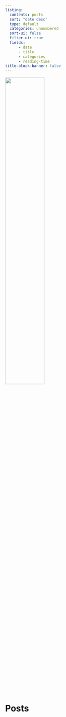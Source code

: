 ```yaml
---
listing:
  contents: posts
  sort: "date desc"
  type: default
  categories: unnumbered
  sort-ui: false
  filter-ui: true
  fields: 
      - date
      - title
      - categories
      - reading-time
title-block-banner: false
---
```


![](img/eio_logo.png){width=50% fig-align="center"}

# Posts
